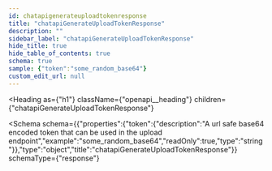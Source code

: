 ```yaml
---
id: chatapigenerateuploadtokenresponse
title: "chatapiGenerateUploadTokenResponse"
description: ""
sidebar_label: "chatapiGenerateUploadTokenResponse"
hide_title: true
hide_table_of_contents: true
schema: true
sample: {"token":"some_random_base64"}
custom_edit_url: null
---
```



<Heading
  as={"h1"}
  className={"openapi__heading"}
  children={"chatapiGenerateUploadTokenResponse"}
>
</Heading>





<Schema
  schema={{"properties":{"token":{"description":"A url safe base64 encoded token that can be used in the upload endpoint","example":"some_random_base64","readOnly":true,"type":"string"}},"type":"object","title":"chatapiGenerateUploadTokenResponse"}}
  schemaType={"response"}
>
  
</Schema>
            